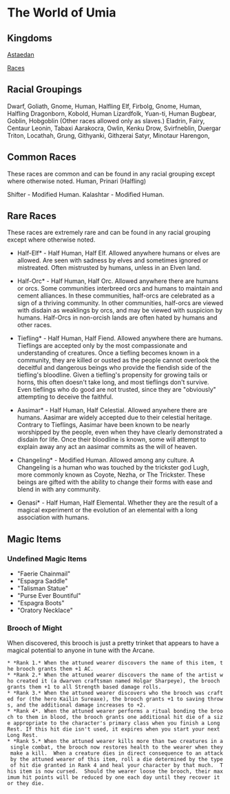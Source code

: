 = The World of Umia =

== Kingdoms ==
[[Astaedan]]

[[Races]]

== Racial Groupings ==
Dwarf, Goliath, Gnome, Human, Halfling
Elf, Firbolg, Gnome, Human, Halfling 
Dragonborn, Kobold, Human
Lizardfolk, Yuan-ti, Human
Bugbear, Goblin, Hobgoblin (Other races allowed only as slaves.)
Eladrin, Fairy, Centaur
Leonin, Tabaxi
Aarakocra, Owlin, Kenku
Drow, Svirfneblin, Duergar
Triton, Locathah, Grung, 
Githyanki, Githzerai
Satyr, Minotaur
Harengon,

== Common Races ==
These races are common and can be found in any racial grouping except where otherwise noted.
Human, Prinari (Halfling)

Shifter - Modified Human.
Kalashtar - Modified Human.


== Rare Races ==
These races are extremely rare and can be found in any racial grouping except where otherwise noted.

*Half-Elf* - Half Human, Half Elf.  Allowed anywhere humans or elves are allowed.  Are seen with sadness by elves and sometimes ignored or mistreated.  Often mistrusted by humans, unless in an Elven land.

*Half-Orc* - Half Human, Half Orc.  Allowed anywhere there are humans or orcs.  Some communities interbreed orcs and humans to maintain and cement alliances.  In these communities, half-orcs are celebrated as a sign of a thriving community.  In other communities, half-orcs are viewed with disdain as weaklings by orcs, and may be viewed with suspicion by humans.  Half-Orcs in non-orcish lands are often hated by humans and other races. 

*Tiefling* - Half Human, Half Fiend.  Allowed anywhere there are humans.  Tieflings are accepted only by the most compassionate and understanding of creatures.  Once a tiefling becomes known in a community, they are killed or ousted as the people cannot overlook the deceitful and dangerous beings who provide the fiendish side of the tiefling's bloodline.  Given a tiefling's propensity for growing tails or horns, this often doesn't take long, and most tieflings don't survive.  Even tieflings who do good are not trusted, since they are "obviously" attempting to deceive the faithful.

*Aasimar* - Half Human, Half Celestial.  Allowed anywhere there are humans.  Aasimar are widely accepted due to their celestial heritage.  Contrary to Tieflings, Aasimar have been known to be nearly worshipped by the people, even when they have clearly demonstrated a disdain for life.  Once their bloodline is known, some will attempt to explain away any act an aasimar commits as the will of heaven.

*Changeling* - Modified Human.  Allowed among any culture.  A Changeling is a human who was touched by the trickster god Lugh, more commonly known as Coyote, Nezha, or The Trickster.  These beings are gifted with the ability to change their forms with ease and blend in with any community.

*Genasi* - Half Human, Half Elemental.  Whether they are the result of a magical experiment or the evolution of an elemental with a long association with humans.

== Magic Items ==
=== Undefined Magic Items ===
* "Faerie Chainmail"
* "Espagra Saddle"
* "Talisman Statue"
* "Purse Ever Bountiful"
* "Espagra Boots"
* "Oratory Necklace"

=== Brooch of Might ===
When discovered, this brooch is just a pretty trinket that appears to have a magical potential to anyone in tune with the Arcane.
 * *Rank 1.* When the attuned wearer discovers the name of this item, the brooch grants them +1 AC.
 * *Rank 2.* When the attuned wearer discovers the name of the artist who created it (a dwarven craftsman named Holgar Sharpeye), the brooch grants them +1 to all Strength based damage rolls.
 * *Rank 3.* When the attuned wearer discovers who the brooch was crafted for (the hero Kailin Sureaxe), the brooch grants +1 to saving throws, and the additional damage increases to +2. 
 * *Rank 4*. When the attuned wearer performs a ritual bonding the brooch to them in blood, the brooch grants one additional hit die of a size appropriate to the character's primary class when you finish a Long Rest. If this hit die isn't used, it expires when you start your next Long Rest.
 * *Rank 5.* When the attuned wearer kills more than two creatures in a single combat, the brooch now restores health to the wearer when they make a kill.  When a creature dies in direct consequence to an attack by the attuned wearer of this item, roll a die determined by the type of hit die granted in Rank 4 and heal your character by that much.  This item is now cursed.  Should the wearer loose the brooch, their maximum hit points will be reduced by one each day until they recover it or they die.



